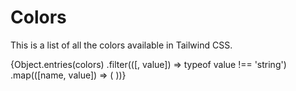 

# Colors

This is a list of all the colors available in Tailwind CSS.

<ColorPalette>
	{Object.entries(colors)
		.filter(([, value]) => typeof value !== 'string')
		.map(([name, value]) => (
			<ColorItem key={name} title={name} colors={value} />
		))}
</ColorPalette>
